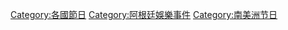 [[Category:各國節日|Category:各國節日]]
[[Category:阿根廷娛樂事件|Category:阿根廷娛樂事件]]
[[Category:南美洲节日|Category:南美洲节日]]